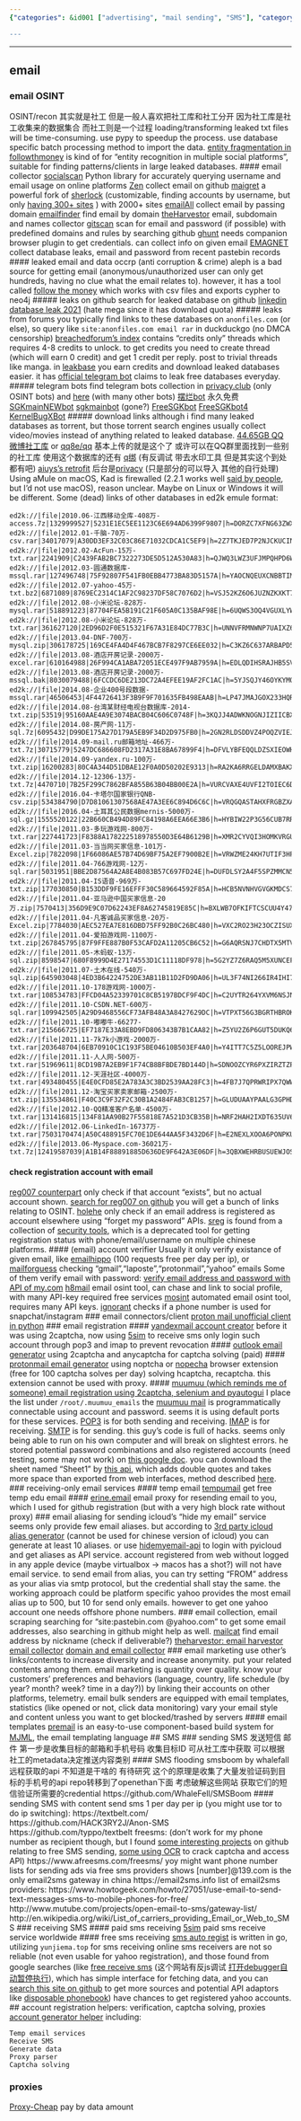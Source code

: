 ```yaml
---
{"categories": &id001 ["advertising", "mail sending", "SMS"], "category": "Mass Email/SMS Tools", "date": "2022-07-04 12:47:02", "description": "This article delves into email verification techniques and strategies, along with methods to send mass emails or SMS anonymously. It highlights platforms like mailcat and theHarvester for collecting emails, APIs for SMS flooding, and Telegram bots for efficient marketing.", "tags": *id001, "title": "email scraper, 自动发短信 邮件 自动接收短信 接收邮件 mail sms automatic sending ad broadcasting, email verification, sms verification, sms login, email login, temp mail, email OSINT"}

---
```


------
## email
### email OSINT
OSINT/recon 其实就是社工 但是一般人喜欢把社工库和社工分开 因为社工库是社工收集来的数据集合 而社工则是一个过程
loading/transforming leaked txt files will be time-consuming. use pypy to speedup the process. use database specific batch processing method to import the data.
[entity fragmentation in followthmoney](https://followthemoney.readthedocs.io/en/latest/fragments.html) is kind of for "entity recognition in multiple social platforms", suitable for finding patterns/clients in large leaked databases.
#### email collector
[socialscan](https://github.com/iojw/socialscan) Python library for accurately querying username and email usage on online platforms
[Zen](https://github.com/s0md3v/Zen) collect email on github
[maigret](https://github.com/soxoj/maigret) a powerful fork of [sherlock](https://github.com/sherlock-project/sherlock) (customizable, finding accounts by username, but only [having 300+ sites](https://github.com/sherlock-project/sherlock/blob/master/sites.md) ) with 2000+ sites
[emailAll](https://github.com/Taonn/EmailAll) collect email by passing domain
[emailfinder](https://github.com/Josue87/EmailFinder) find email by domain
[theHarvestor](https://github.com/laramies/theHarvester) email, subdomain and names collector
[gitscan](https://github.com/sea-god/gitscan/blob/master/gitscan.py) scan for email and password (if possible) with predefined domains and rules by searching github
[ghunt](https://github.com/mxrch/ghunt) needs companion browser plugin to get credentials. can collect info on given email
[EMAGNET](https://github.com/wuseman/EMAGNET) collect database leaks, email and password from recent pastebin records
#### leaked email and data
occrp (anti corruption & crime) aleph is a bad source for getting email (anonymous/unauthorized user can only get hundreds, having no clue what the email relates to). however, it has a tool called [follow the money](https://followthemoney.readthedocs.io/) which works with csv files and exports cypher to neo4j
##### leaks on github
search for leaked database on github
[linkedin database leak 2021](https://github.com/guptaofficial17/Linkedin-Leak-2021/blob/main/Leak/Leak.txt) (hate mega since it has download quota)
##### leaks from forums
you typically find links to these databases on `anonfiles.com` (or else), so query like `site:anonfiles.com email rar` in duckduckgo (no DMCA censorship)
[breachedforum's index](https://breached.vc/Announcement-Database-Index) contains "credits only" threads which requires 4-8 credits to unlock. to get credits you need to create thread (which will earn 0 credit) and get 1 credit per reply. post to trivial threads like manga.
in [leakbase](https://leakbase.cc/) you earn credits and download leaked databases easier. it has [official telegram bot](https://t.me/leakbase_official) claims to leak free databases everyday.
##### telegram bots
find telegram bots collection in [privacy.club](https://www.privacys.club/) (only OSINT bots) and [here](https://www.ff98sha.me/archives/147) (with many other bots)
[摆烂bot](https://t.me/bailansgbot) 永久免费
[SGKmainNEWbot](https://t.me/SGKmainNEWbot?start=IVT1073A377)
[sgkmainbot](https://t.me/sgkmainbot?start=IVT7FBE782B)
(gone?) [FreeSGKbot](https://t.me/FreeSGKbot?start=SGKETRAYJU)
[FreeSGKbot4](https://t.me/s/FreeSGKbot4?before=123)
[KernelBugXBot](https://t.me/KernelBugXBot)
##### download links
although i find many leaked databases as torrent, but those torrent search engines usually collect video/movies instead of anything related to leaked database.
[44.65GB QQ 微博社工库](http://4563.org/?p=201481) or [qq8e/qq](https://github.com/qq8e/qq) 基本上传的就是这个了 或许可以在QQ群里面找到一些别的社工库 使用这个数据库的还有 [q绑](http://qb.shegongk.com/) (有反调试 带去水印工具 但是其实这个到处都有吧) [aiuys's retrofit](https://privacy.aiuys.com/) 后台是[privacy](https://github.com/Chordp/privacy) (只是部分的可以导入 其他的自行处理)
Using aMule on macOS, Kad is firewalled (2.2.1 works well [said by people](http://bugs.amule.org/view.php?id=1368), but I'd not use macOS), reason unclear. Maybe on Linux or Windows it will be different.
Some (dead) links of other databases in ed2k emule format:
```
ed2k://|file|2010.06-江西移动全库-408万-access.7z|1329999527|5231E1EC5EE1123C6E694AD6399F9807|h=DORZC7XFNG63ZWX6C3RSN3Q7CWZXG5G4|/
ed2k://|file|2012.01-千脑-70万-csv.rar|34017079|A30DD3EF32C03C86E71032CDCA1C5EF9|h=2Z7TKJED7P2NJCKUCINNHMWLXV3KVVS4|/
ed2k://|file|2012.02-AcFun-15万-txt.rar|2241909|C2439FAB2BC7322273DE5D512A530A83|h=QJWQ3LWZ3UFJMPQHPD6WGXYYZHPRLQ43|/
ed2k://|file|2012.03-圆通数据库-mssql.rar|127496748|75F92807F541FB0EBB4773BA83D5157A|h=YAOCNQEUXCNBBTIM226NNZLJA7SMMSDS|/
ed2k://|file|2012.07-yahoo-45万-txt.bz2|6871089|8769EC2314C1AF2C98237DF58C7076D2|h=VSJ52KZ6O6JUZNZKXKT7F3LRXHBKJKMN|/
ed2k://|file|2012.08-小米论坛-828万-mysql.rar|518891223|87704FEA5B191C21F605A0C135BAF98E|h=6UQWS3OQ4VGUXLYW2L6H6TL2GKZOJAUA|/
ed2k://|file|2012.08-小米论坛-828万-txt.rar|361627120|2ED96D2F0E515321F67A31E84DC77B3C|h=UNNVFRMNWNP7UAIXZ6Y6AFCKOLBFJILW|/
ed2k://|file|2013.04-DNF-700万-mysql.zip|306178725|169CE4FA4D4F467BCB7F8297CE6EE032|h=C3KZ6C637ARBAPD5UNF2YMYMT5LTS2UK|/
ed2k://|file|2013.08-酒店开房记录-2000万-excel.rar|610164988|26F994CA1ABA72051ECE497F9AB7959A|h=EDLQDIHSRAJHB5SVNDQVMNPHOXVO3XB6|/
ed2k://|file|2013.08-酒店开房记录-2000万-mssql.bak|8030079488|6FCCDC6DE213DC72A4EFEE19AF2FC1AC|h=5YJSQJY46OYKYMQA5P4G3DUAQGATYDFI|/
ed2k://|file|2014.08-企业400号段数据-mssql.rar|46506453|4F44726413F3B9F9F701635FB498EAAB|h=LP47JMAJGOX233HQR2V3K673G7LE22RI|/
ed2k://|file|2014.08-台湾某财经电视台数据库-2014-txt.zip|53519|95160AAE4A9E3074BACB04C606C0748F|h=3KQJJ4ADWKNOGNJIZIICBXQ5SLPD62R5|/
ed2k://|file|2014.08-房产网-11万-sql.7z|6095432|D99DE175A27D179A5EB9F34D2D975FB0|h=2GN2RLDSDDVZ4POQZVIEJODQJVH2CJ4G|/
ed2k://|file|2014.09-mail.ru邮箱地址-466万-txt.7z|30715779|5247DC686608FD2317A31E8BA67899F4|h=DFVLYBFEQQLDZSXIEOWHWY2BMA5DKDBO|/
ed2k://|file|2014.09-yandex.ru-100万-txt.zip|16200283|80C4A344D51DBAE12F0A0D50202E9313|h=RA2KA6RRGELDAMXBAKXVFI3W7SIJ6TEE|/
ed2k://|file|2014.12-12306-13万-txt.7z|4470710|7B25F299C7862BFA855B63B04BB00E2A|h=VURCVAXE4UVFI2TOIEC6DIZUBSYELY76|/
ed2k://|file|2016.04-卡塔尔国家银行QNB-csv.zip|534384790|D7D81061307568AE47A3EE6C894D6C6C|h=VRQGQASTAHXFRGBZXAAIABVTFJRRIV7G|/
ed2k://|file|2016.04-土耳其公民数据mernis-5000万-sql.gz|1555520122|22B660CB494D89FC84198A6EEA66E3B6|h=HYBIW22P3G56CUB7RR34CJVD7RKO34BS|/
ed2k://|file|2011.03-多玩游戏网-800万-txt.rar|227441723|F8388A178222518978550D3E64B6129B|h=XMR2CYVQI3HOMKVRGUCCFGYZ3JVHKLCG|/
ed2k://|file|2011.03-当当网买家信息-101万-Excel.zip|7822098|1F66086AE57B74D69BF75A2EF7900B2E|h=VRWZME24KH7UTIF3HPTCO5V5KNTEHUAQ|/
ed2k://|file|2011.04-766游戏网-12万-sql.rar|5031951|BBE2D87564A2A8E4B083B57C697FD24E|h=DUFDLSY2A4F5SPZMMCN5JP7TE2HWA4EV|/
ed2k://|file|2011.04-IS语音-969万-txt.zip|177030850|B153DDF9FE16EFFF30C589664592F85A|h=HCB5NVNHVGVGKMDCS7HXHI4MNQASG5SY|/
ed2k://|file|2011.04-亚马逊中国买家信息-20万.zip|7570413|356D9E9C07D62243EF8A62745819E85C|h=BXLWB7OFKIFTCSCUU4Y47DHMX67GF7DO|/
ed2k://|file|2011.04-凡客诚品买家信息-20万-Excel.zip|7784030|AEC527EA7E816DBD75FF92B0C26BC480|h=VXC2RO23H23OCZISUXTEO62RTVHGQFPZ|/
ed2k://|file|2011.04-爱拍游戏网-1100万-txt.zip|267845795|87F9FFE887B0F53CAFD2A11205CB6C52|h=G6AQRSNJ7CHDTX5MTV6RYGB2OHYOAEXA|/
ed2k://|file|2011.05-木蚂蚁-13万-sql.zip|8598547|680F8999D4E27174553D1C11118DF978|h=5G2YZ7Z6RAQ5M5XUNCEFNX7ZYAITMZPZ|/
ed2k://|file|2011.07-土木在线-540万-sql.zip|645903048|4ED3B64224752DE3AB11B11D2FD9DA06|h=UL3F74NI266IR4IHI7UHDKMZRQMX3PFX|/
ed2k://|file|2011.10-178游戏网-1000万-txt.rar|108534783|FFCD04A52339701C8CB5197BDCF9F4DC|h=C2UYTR264YXVM6NSJNUV5R2PC5VZNAYU|/
ed2k://|file|2011.10-CSDN.NET-600万-sql.rar|109942505|A29D9468556CF73AFB48A3A8427629DC|h=VTPXT56G3BGRTHBROKQEWW6XAQTMYPLZ|/
ed2k://|file|2011.10-嘟嘟牛-66277-txt.rar|215666725|EF7187E33A8EBD9FD806343B7B1CAA82|h=Z5YU2Z6P6GUT5DUKQ6L4X5YFMZZNZ4YZ|/
ed2k://|file|2011.11-7k7k小游戏-2000万-txt.rar|203648704|6EB70910C1C193F5BE04610B503EF4A0|h=Y4ITT7C5Z5LOOREJPWXA25TM2NLKEEDX|/
ed2k://|file|2011.11-人人网-500万-txt.rar|51969611|8CD19B7A2EB9F1F74CB8BFBDE7BD144D|h=SDNOOZCYR6PXZIRZTZPEICNRNZ67BQJJ|/
ed2k://|file|2011.12-天涯社区-4000万-txt.rar|493480455|E4E0CFD85E2A783A3C3BD2539AA28FC3|h=4FB7J7QPRWRIPX7QWWTYVZCKMWDZ5VIQ|/
ed2k://|file|2011.12-淘宝买家卖家邮箱-2500万-txt.zip|135534861|F40C3C9F32F2C30B1A2484FAB3CB1257|h=GLUDUAAYPAALG3GPHD4EHT5OB6V6WBVB|/
ed2k://|file|2012.10-QQ精准客户名单-4500万-txt.rar|131416815|134F81AA90B27F55818E7A521D3CB35B|h=NRF2HAH2IXDT635UV6NDEGSA2HSOSSHZ|/
ed2k://|file|2012.06-LinkedIn-16737万-txt.rar|7503170474|A50C488915FC70E1DE644AA5F3432D6F|h=E2NEXLXOOA6PONPKUGVRVIMEU54EC6P4|/
ed2k://|file|2013.06-Myspace.com-36021万-txt.7z|12419587039|A1B14F88891885D636DE9F642A3E06DF|h=3QBXWEHRBUSUEWJOSHCF47B7HEC4Q5BM|/
```
#### check registration account with email
[reg007 counterpart](https://github.com/CreditTone/regchecker) only check if that account "exists", but no actual account shown. [search for reg007 on github](https://github.com/search?p=1&q=reg007.com&type=Code) you will get a bunch of links relating to OSINT.
[holehe](https://github.com/megadose/holehe) only check if an email address is registered as account elsewhere using "forget my password" APIs.
[sreg](https://github.com/n0tr00t/Sreg) is found from a collection of [security tools](https://github.com/jay900323/securitytools), which is a deprecated tool for getting registration status with phone/email/username on multiple chinese platforms.
#### (email) account verifier
Usually it only verify existance of given email, like [emailhippo](https://tools.verifyemailaddress.io/) (100 requests free per day per ip), or [mailforguess](https://github.com/WildSiphon/Mailfoguess) checking "gmail","laposte","protonmail","yahoo" emails
Some of them verify email with password: [verify email address and password with API of my.com](https://github.com/MachineKillin/Email-Account-Generator-Checker/blob/main/main.py)
[h8mail](https://github.com/khast3x/h8mail) email osint tool, can chase and link to social profile, with many API-key required free services
[mosint](https://github.com/alpkeskin/mosint) automated email osint tool, requires many API keys.
[ignorant](https://github.com/megadose/ignorant) checks if a phone number is used for snapchat/instagram
### email connectors/client
[proton mail unofficial client in python](https://github.com/ShellCode33/ProtonMail)
### email registration
#### [yandexmail account creator](https://github.com/hendrikbgr/YandexMail-Account-Creator)
before it was using 2captcha, now using [5sim](https://5sim.net/) to receive sms
only login such account through pop3 and imap to prevent revocation
#### [outlook email generator](https://github.com/MatrixTM/OutlookGen)
using 2captcha and anycaptcha for captcha solving (paid)
#### [protonmail email generator](https://github.com/baum1810/protonmail-generator)
using noptcha or [nopecha](https://nopecha.com/) browser extension (free for 100 captcha solves per day) solving hcaptcha, recaptcha. this extension cannot be used with proxy.
#### [muumuu (which reminds me of someone) email registration using 2captcha, selenium and pyautogui](https://github.com/KenshiroSugiyama/automation_email_create/blob/main/create.py)
I place the list under `/root/.muumuu_emails`
the [muumuu mail](https://muumuu-mail.com/) is programmatically connectable using account and password. seems it is using default ports for these services. [POP3](pop3.muumuu-mail.com) is for both sending and receiving. [IMAP](imap4.muumuu-mail.com) is for receiving. [SMTP](smtp.muumuu-mail.com) is for sending.
this guy's code is full of hacks. seems only being able to run on his own computer and will break on slightest errors.
he stored potential password combinations and also registered accounts (need testing, some may not work) on [this google doc](https://docs.google.com/spreadsheets/d/1GPpVKAA1okFjpifE494Ax4laHYQ5XaMvIZ6CQByPD_Y/edit#gid=0). you can download the sheet named "Sheet1" by [this api](https://docs.google.com/spreadsheets/d/1GPpVKAA1okFjpifE494Ax4laHYQ5XaMvIZ6CQByPD_Y/gviz/tq?tqx=out:csv&sheet=Sheet1), which adds double quotes and takes more space than exported from web interfaces, method described [here](https://chewett.co.uk/blog/2445/how-to-use-an-api-to-download-a-google-docs-sheets-spreadsheet-as-csv/).
### receiving-only email services
#### temp email
[tempumail](https://tempumail.com/mailbox) get free temp edu email
#### [erine.email](https://erine.email)
email proxy for resending email to you, which I used for github registration (but with a very high block rate without proxy)
### email aliasing for sending
icloud's "hide my email" service seems only provide few email aliases. but according to [3rd party icloud alias generator](https://github.com/rtunazzz/hidemyemail-generator) (cannot be used for chinese version of icloud) you can generate at least 10 aliases. or use [hidemyemail-api](https://github.com/liej6799/hidemyemail-api) to login with pyicloud and get aliases as API service. account registered from web without logged in any apple device (maybe virtualbox -> macos has a shot?) will not have email service.
to send email from alias, you can try setting "FROM" address as your alias via smtp protocol, but the credential shall stay the same. the working approach could be platform specific
yahoo provides the most email alias up to 500, but 10 for send only emails. however to get one yahoo account one needs offshore phone numbers.
### email collection, email scraping
searching for "site:pastebin.com @yahoo.com" to get some email addresses, also searching in github might help as well.
[mailcat](https://github.com/sharsil/mailcat) find email address by nickname (check if deliverable?)
[theharvestor: email harvestor](https://awesomeopensource.com/project/laramies/theHarvester)
[email collector](https://awesomeopensource.com/project/Taonn/EmailAll)
[domain and email collector](https://awesomeopensource.com/project/bit4woo/teemo)
### email marketing
use other's links/contents to increase diversity and increase anonymity. put your related contents among them.
email marketing is quantity over quality. know your customers' preferences and behaviors (language, country, life schedule (by year? month? week? time in a day?)) by linking their accounts on other platforms, telemetry.
email bulk senders are equipped with email templates, statistics (like opened or not, click data monitoring)
vary your email style and content unless you want to get blocked/trashed by servers
#### email templates
[premail](https://github.com/premail/premail) is an easy-to-use component-based build system for [MJML](https://mjml.io/), the email templating language
## SMS
### sending SMS
发送短信 邮件 第一步是收集目标的邮箱和手机号码 收集目标ID 可从社工库中获取 可以根据社工的metadata决定推送内容类别
#### SMS flooding
smsboom by whalefall 远程获取的api 不知道是干啥的 有待研究
这个的原理是收集了大量发验证码到目标的手机号的api
repo转移到了openethan下面
考虑破解这些网站 获取它们的短信验证所需要的credential
https://github.com/WhaleFell/SMSBoom
#### sending SMS with content
send sms 1 per day per ip (you might use tor to do ip switching):
https://textbelt.com/
https://github.com/HACK3RY2J/Anon-SMS
https://github.com/typpo/textbelt
freesms: (don't work for my phone number as recipient though, but I found [some interesting projects](https://github.com/search?q=afreesms.com&type=code) on github relating to free SMS sending, [some using OCR](https://github.com/seadog007/FreeSMS-OCR) to crack captcha and access API)
https://www.afreesms.com/freesms/
yoy might want phone number lists for sending ads via free sms providers
shows [number]@139.com is the only email2sms gateway in china
https://email2sms.info
list of email2sms providers:
https://www.howtogeek.com/howto/27051/use-email-to-send-text-messages-sms-to-mobile-phones-for-free/
http://www.mutube.com/projects/open-email-to-sms/gateway-list/
http://en.wikipedia.org/wiki/List_of_carriers_providing_Email_or_Web_to_SMS
### receiving SMS
#### paid sms receiving
[5sim](https://5sim.net/) paid sms receive service worldwide
#### free sms receiving
[sms auto regist](https://github.com/linabellbiu/sms-auto-regist) is written in go, utilizing `yunjiema.top` for sms receiving
online sms receivers are not so reliable (not even usable for yahoo registration), and those found from google searches (like [free receive sms](https://www.freereceivesms.com/) (这个网站有反js调试 [打开debugger自动暂停执行](http://learnspider.evilrecluse.top/)), which has simple interface for fetching data, and you can [search this site on github](https://github.com/search?q=freereceivesms.com&type=code) to get more sources and potential API adaptors like [disposable phonebook](https://github.com/anroots/disposable-phonebook/blob/769bc2b23071ba4c854a00a5012cf5c2b7a2036f/dphonebook/lib/providers/free_receive_sms_com.py)) have chances to get registered yahoo accounts.
## account registration helpers: verification, captcha solving, proxies
[account generator helper](https://github.com/Dionis1902/AccountGeneratorHelper) including:
```
Temp email services
Receive SMS
Generate data
Proxy parser
Captcha solving
```
### proxies
[Proxy-Cheap](https://www.proxy-cheap.com/) pay by data amount
